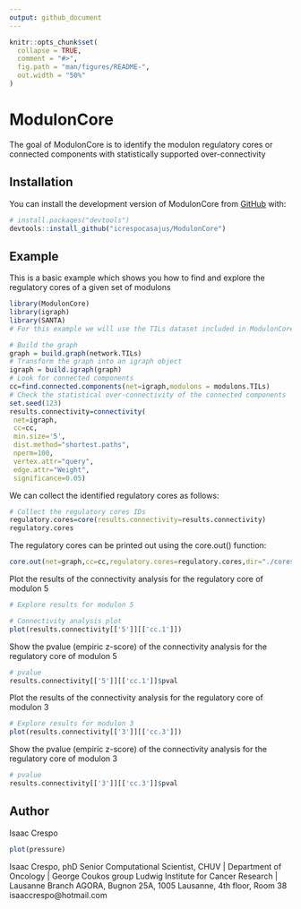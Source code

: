 ```yaml
---
output: github_document
---
```


<!-- README.md is generated from README.Rmd. Please edit that file -->

```r
knitr::opts_chunk$set(
  collapse = TRUE,
  comment = "#>",
  fig.path = "man/figures/README-",
  out.width = "50%"
)
```

# ModulonCore

<!-- badges: start -->
<!-- badges: end -->

The goal of ModulonCore is to identify the modulon regulatory cores or connected components with statistically supported over-connectivity

## Installation

You can install the development version of ModulonCore from [GitHub](https://github.com/) with:

``` r
# install.packages("devtools")
devtools::install_github("icrespocasajus/ModulonCore")
```

## Example

This is a basic example which shows you how to find and explore the regulatory cores of a given set of modulons

```r
library(ModulonCore)
library(igraph)
library(SANTA)
# For this example we will use the TILs dataset included in ModulonCore

# Build the graph
graph = build.graph(network.TILs)
# Transform the graph into an igraph object
igraph = build.igraph(graph)
# Look for connected components
cc=find.connected.components(net=igraph,modulons = modulons.TILs)
# Check the statistical over-connectivity of the connected components
set.seed(123)
results.connectivity=connectivity( 
 net=igraph,
 cc=cc,
 min.size='5',
 dist.method="shortest.paths",
 nperm=100,
 vertex.attr="query",
 edge.attr="Weight",
 significance=0.05)
```

We can collect the identified regulatory cores as follows:

```r
# Collect the regulatory cores IDs
regulatory.cores=core(results.connectivity=results.connectivity)
regulatory.cores
```

The regulatory cores can be printed out using the core.out() function: 

```r
core.out(net=graph,cc=cc,regulatory.cores=regulatory.cores,dir="./cores")
```

Plot the results of the connectivity analysis for the regulatory core of modulon 5

```r
# Explore results for modulon 5

# Connectivity analysis plot
plot(results.connectivity[['5']][['cc.1']])
```
Show the pvalue (empiric z-score) of the connectivity analysis for the regulatory core of modulon 5
```r
# pvalue
results.connectivity[['5']][['cc.1']]$pval
```
Plot the results of the connectivity analysis for the regulatory core of modulon 3
```r
# Explore results for modulon 3
plot(results.connectivity[['3']][['cc.3']])
```

Show the pvalue (empiric z-score) of the connectivity analysis for the regulatory core of modulon 3
```r
# pvalue
results.connectivity[['3']][['cc.3']]$pval
```

## Author

Isaac Crespo

```r
plot(pressure)
```

Isaac Crespo, phD
Senior Computational Scientist,
CHUV | Department of Oncology | George Coukos group
Ludwig Institute for Cancer Research |  Lausanne Branch
AGORA, Bugnon 25A, 1005 Lausanne, 4th floor, Room 38
isaaccrespo@hotmail.com


